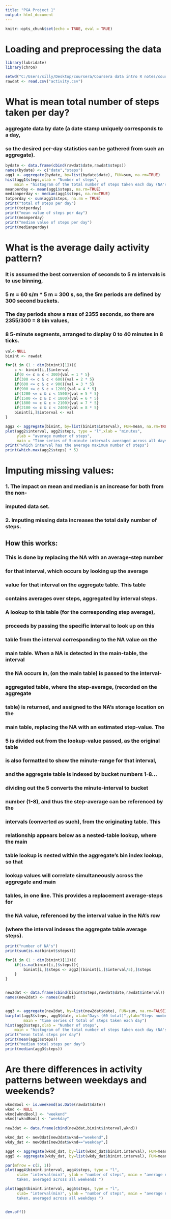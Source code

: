 ---
title: "PGA Project 1"
output: html_document
---

```{r setup, include = TRUE,message = FALSE}
knitr::opts_chunk$set(echo = TRUE, eval = TRUE)
```

# Loading and preprocessing the data  


```{r, echo = TRUE, include = TRUE, eval = TRUE, message = FALSE}
library(lubridate)
library(chron)

setwd("C:/Users/silly/Desktop/coursera/Coursera data intro R notes/coursera 5/")
rawdat <- read.csv("activity.csv")
```

# What is mean total number of steps taken per day?  

### aggregate data by date (a date stamp uniquely corresponds to a day,  
### so the desired per-day statistics can be gathered from such an aggregate).  

```{r, echo = TRUE, include = TRUE, eval = TRUE, message = FALSE, fig.path = 'figure/'}
bydate <- data.frame(cbind(rawdat$date,rawdat$steps))
names(bydate) <- c("date","steps")
agg1 <- aggregate(bydate, by=list(bydate$date), FUN=sum, na.rm=TRUE)
hist(agg1$steps,xlab = "Number of steps",
    main = "histogram of the total number of steps taken each day (NA's not imputed)")
meanperday <- mean(agg1$steps, na.rm=TRUE)
medianperday <- median(agg1$steps, na.rm=TRUE)
totperday <- sum(agg1$steps, na.rm = TRUE)
print("total of steps per day")
print(totperday)
print("mean value of steps per day")
print(meanperday)
print("median value of steps per day")
print(medianperday)
```

# What is the average daily activity pattern?  

### It is assumed the best conversion of seconds to 5 m intervals is to use binning,  
### 5 m = 60 s/m * 5 m = 300 s, so, the 5m periods are defined by 300 second buckets.   
### The day periods show a max of 2355 seconds, so there are 2355/300 = 8 bin values,  
### 8 5-minute segments, arranged to display 0 to 40 minutes in 8 ticks.  

```{r, echo = TRUE, include = TRUE, eval = TRUE, message = FALSE, fig.path = 'figure/'}
val<-NULL
binint <- rawdat

for(i in (1 : dim(binint)[1])){
    c <- binint[i,]$interval
    if(0 <= c & c < 300){val = 1 * 5}
    if(300 <= c & c < 600){val = 2 * 5}
    if(600 <= c & c < 900){val = 3 * 5}
    if(900 <= c & c < 1200){val = 4 * 5}
    if(1200 <= c & c < 1500){val = 5 * 5}
    if(1500 <= c & c < 1800){val = 6 * 5}
    if(1800 <= c & c < 2100){val = 7 * 5}
    if(2100 <= c & c < 2400){val = 8 * 5}
    binint[i,]$interval <- val
}

agg2 <- aggregate(binint, by=list(binint$interval), FUN=mean, na.rm=TRUE)
plot(agg2$interval, agg2$steps, type = "l",xlab = "minutes",
     ylab = "average number of steps", 
     main = "Time series of 5-minute intervals averaged across all days")
print("which interval has the average maximum number of steps")
print(which.max(agg2$steps) * 5)

```
# Imputing missing values:  
### 1. The impact on mean and median is an increase for both from the non-  
### imputed data set.  
### 2. Imputing missing data increases the total daily number of steps.
## How this works:  
### This is done by replacing the NA with an average-step number  
### for that interval, which occurs by looking up the average  
### value for that interval on the aggregate table. This table  
### contains averages over steps, aggregated by interval steps.  
### A lookup to this table (for the corresponding step average),  
### proceeds by passing the specific interval to look up on this  
### table from the interval corresponding to the NA value on the  
### main table. When a NA is detected in the main-table, the interval  
### the NA occurs in, (on the main table) is passed to the interval-  
### aggregated table, where the step-average, (recorded on the aggregate  
### table) is returned, and assigned to the NA's storage location on the  
### main table, replacing the NA with an estimated step-value. The  
### 5 is divided out from the lookup-value passed, as the original table  
### is also formatted to show the minute-range for that interval,  
### and the aggregate table is indexed by bucket numbers 1-8...  
### dividing out the 5 converts the minute-interval to bucket  
### number (1-8), and thus the step-average can be referenced by the  
### intervals (converted as such), from the originating table. This  
### relationship appears below as a nested-table lookup, where the main  
### table lookup is nested within the aggregate's bin index lookup, so that  
### lookup values will correlate simultaneously across the aggregate and main  
### tables, in one line. This provides a replacement average-steps for  
### the NA value, referenced by the interval value in the NA's row  
### (where the interval indexes the aggregate table average steps).  
 

```{r, echo = TRUE, include = TRUE, eval = TRUE, message = FALSE, fig.path = 'figure/'}
print("number of NA's")
print(sum(is.na(binint$steps)))

for(i in (1 : dim(binint)[1])){
    if(is.na(binint[i,]$steps)){
        binint[i,]$steps <- agg2[(binint[i,]$interval/5),]$steps        
    }
}


new2dat <- data.frame(cbind(binint$steps,rawdat$date,rawdat$interval))
names(new2dat) <- names(rawdat)


agg3 <- aggregate(new2dat, by=list(new2dat$date), FUN=sum, na.rm=FALSE)
barplot(agg3$steps, agg3$date, xlab="Days (60 total)",ylab="Steps number",
        main = "time series of total of steps taken each day")
hist(agg3$steps,xlab = "Number of steps",
    main = "histogram of the total number of steps taken each day (NA's imputed)")
print("mean total steps per day")
print(mean(agg3$steps))
print("median total steps per day")
print(median(agg3$steps))
```

# Are there differences in activity patterns between weekdays and weekends?  

```{r, echo = TRUE, include = TRUE, eval = TRUE, message = FALSE, fig.path = 'figure/'}
wkndBool <- is.weekend(as.Date(rawdat$date))
wknd <- NULL
wknd[wkndBool] <- "weekend"
wknd[!wkndBool] <- "weekday"
    
new3dat <- data.frame(cbind(new2dat,binint$interval,wknd))    

wknd_dat <- new3dat[new3dat$wknd=="weekend",]
wkdy_dat <- new3dat[new3dat$wknd=="weekday",]

agg4 <- aggregate(wknd_dat, by=list(wknd_dat$binint.interval), FUN=mean, na.rm=TRUE)
agg5 <- aggregate(wkdy_dat, by=list(wkdy_dat$binint.interval), FUN=mean, na.rm=TRUE)

par(mfrow = c(2, 1))
plot(agg4$binint.interval, agg4$steps, type = "l", 
     xlab= "interval(min)", ylab = "number of steps", main = "average number of steps 
     taken, averaged across all weekends ")

plot(agg5$binint.interval, agg5$steps, type = "l", 
     xlab= "interval(min)", ylab = "number of steps", main = "average number of steps 
     taken, averaged across all weekdays ")


dev.off()
```